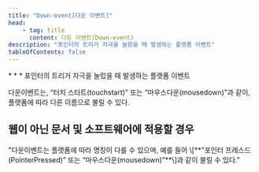 ```yaml
---
title: "Down-event[다운 이벤트]"
head:
    - tag: title
      content: 다운 이벤트(Down-event)
description: "포인터의 트리거 자극을 눌렀을 때 발생하는 플랫폼 이벤트"
tableOfContents: false
---
```


<Badge text="WCAG2" variant="note" size="large" />
* * *
포인터의 트리거 자극을 눌렀을 때 발생하는 플랫폼 이벤트

다운이벤트는, “터치 스타트(touchstart)” 또는 “마우스다운(mousedown)”과 같이, 플랫폼에 따라 다른 이름으로 불릴 수 있다.

<Badge text="WCAG2ICT" variant="tip" size="large" /> 웹이 아닌 문서 및 소프트웨어에 적용할 경우
---
<Aside title="참고(추가됨)">
"다운이벤트는 플랫폼에 따라 명칭이 다를 수 있으며, 예를 들어 \[**"포인터 프레스드(PointerPressed)” 또는 “마우스다운(mousedown)”**\]과 같이 불릴 수 있다."
</Aside>